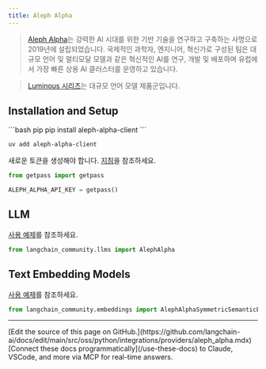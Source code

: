 ```yaml
---
title: Aleph Alpha
---
```


>[Aleph Alpha](https://docs.aleph-alpha.com/)는 강력한 AI 시대를 위한 기반 기술을 연구하고 구축하는 사명으로 2019년에 설립되었습니다. 국제적인 과학자, 엔지니어, 혁신가로 구성된 팀은 대규모 언어 및 멀티모달 모델과 같은 혁신적인 AI를 연구, 개발 및 배포하며 유럽에서 가장 빠른 상용 AI 클러스터를 운영하고 있습니다.

>[Luminous 시리즈](https://docs.aleph-alpha.com/docs/introduction/luminous/)는 대규모 언어 모델 제품군입니다.

## Installation and Setup

<CodeGroup>
```bash pip
pip install aleph-alpha-client
```

```bash uv
uv add aleph-alpha-client
```
</CodeGroup>

새로운 토큰을 생성해야 합니다. [지침](https://docs.aleph-alpha.com/docs/account/#create-a-new-token)을 참조하세요.

```python
from getpass import getpass

ALEPH_ALPHA_API_KEY = getpass()
```


## LLM

[사용 예제](/oss/python/integrations/llms/aleph_alpha)를 참조하세요.

```python
from langchain_community.llms import AlephAlpha
```

## Text Embedding Models

[사용 예제](/oss/python/integrations/text_embedding/aleph_alpha)를 참조하세요.

```python
from langchain_community.embeddings import AlephAlphaSymmetricSemanticEmbedding, AlephAlphaAsymmetricSemanticEmbedding
```

---

<Callout icon="pen-to-square" iconType="regular">
    [Edit the source of this page on GitHub.](https://github.com/langchain-ai/docs/edit/main/src/oss/python/integrations/providers/aleph_alpha.mdx)
</Callout>
<Tip icon="terminal" iconType="regular">
    [Connect these docs programmatically](/use-these-docs) to Claude, VSCode, and more via MCP for    real-time answers.
</Tip>
